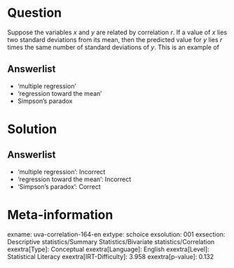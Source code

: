 Question
========

Suppose the variables *x* and *y* are related by correlation *r*. If a value of *x* lies two standard deviations from its mean, then the predicted value for *y* lies *r* times the same number of standard deviations of *y*. This is an example of

Answerlist
----------

* 'multiple regression'
* 'regression toward the mean'
* Simpson's paradox

Solution
========

Answerlist
----------

* 'multiple regression': Incorrect
* 'regression toward the mean': Incorrect
* 'Simpson's paradox': Correct

Meta-information
================
exname: uva-correlation-164-en
extype: schoice
exsolution: 001
exsection: Descriptive statistics/Summary Statistics/Bivariate statistics/Correlation
exextra[Type]: Conceptual
exextra[Language]: English
exextra[Level]: Statistical Literacy
exextra[IRT-Difficulty]: 3.958
exextra[p-value]: 0.132

